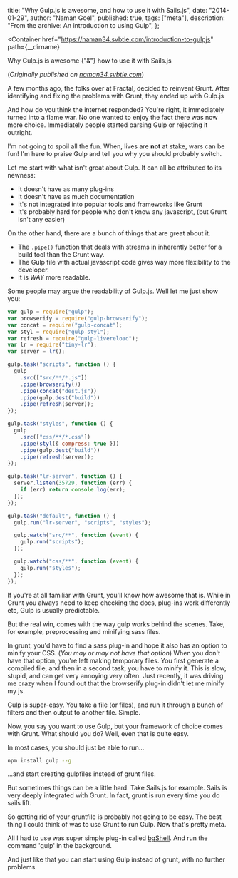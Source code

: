  title: "Why Gulp.js is awesome, and how to use it with Sails.js",
  date: "2014-01-29",
  author: "Naman Goel",
  published: true,
  tags: ["meta"],
  description: "From the archive: An introduction to using Gulp",
};



<Container
  href="https://naman34.svbtle.com/introduction-to-gulpjs"
  path={__dirname}
>
  <Word scale={69}>Why</Word>
  <Word scale={116}>Gulp.js</Word>
  <Word scale={26}>is</Word>
  <Word scale={146}>awesome</Word>
  <Word scale={26} italic>
    {"&"}
  </Word>
  <Word scale={69}>how</Word>
  <Word scale={38}>to</Word>
  <Word scale={55}>use</Word>
  <Word scale={25}>it</Word>
  <Word scale={74.5}>with</Word>
  <Word scale={123}>Sails.js</Word>
</Container>

(_Originally published on [naman34.svbtle.com](https://naman34.svbtle.com/introduction-to-gulpjs)_)

A few months ago, the folks over at Fractal, decided to reinvent Grunt. After identifying and fixing the problems with Grunt, they ended up with Gulp.js

And how do you think the internet responded? You're right, it immediately turned into a flame war. No one wanted to enjoy the fact there was now more choice. Immediately people started parsing Gulp or rejecting it outright.

I'm not going to spoil all the fun. When, lives are **not** at stake, wars can be fun! I'm here to praise Gulp and tell you why you should probably switch.

Let me start with what isn't great about Gulp. It can all be attributed to its newness:

- It doesn't have as many plug-ins
- It doesn't have as much documentation
- It's not integrated into popular tools and frameworks like Grunt
- It's probably hard for people who don't know any javascript, (but Grunt isn't any easier)

On the other hand, there are a bunch of things that are great about it.

- The `.pipe()` function that deals with streams in inherently better for a build tool than the Grunt way.
- The Gulp file with actual javascript code gives way more flexibility to the developer.
- It is _WAY_ more readable.

Some people may argue the readability of Gulp.js. Well let me just show you:

```javascript
var gulp = require("gulp");
var browserify = require("gulp-browserify");
var concat = require("gulp-concat");
var styl = require("gulp-styl");
var refresh = require("gulp-livereload");
var lr = require("tiny-lr");
var server = lr();

gulp.task("scripts", function () {
  gulp
    .src(["src/**/*.js"])
    .pipe(browserify())
    .pipe(concat("dest.js"))
    .pipe(gulp.dest("build"))
    .pipe(refresh(server));
});

gulp.task("styles", function () {
  gulp
    .src(["css/**/*.css"])
    .pipe(styl({ compress: true }))
    .pipe(gulp.dest("build"))
    .pipe(refresh(server));
});

gulp.task("lr-server", function () {
  server.listen(35729, function (err) {
    if (err) return console.log(err);
  });
});

gulp.task("default", function () {
  gulp.run("lr-server", "scripts", "styles");

  gulp.watch("src/**", function (event) {
    gulp.run("scripts");
  });

  gulp.watch("css/**", function (event) {
    gulp.run("styles");
  });
});
```

If you're at all familiar with Grunt, you'll know how awesome that is. While in Grunt you always need to keep checking the docs, plug-ins work differently etc, Gulp is usually predictable.

But the real win, comes with the way gulp works behind the scenes. Take, for example, preprocessing and minifying sass files.

In grunt, you'd have to find a sass plug-in and hope it also has an option to minify your CSS. (_You may or may not have that option_) When you don't have that option, you're left making temporary files. You first generate a compiled file, and then in a second task, you have to minify it. This is slow, stupid, and can get very annoying very often. Just recently, it was driving me crazy when I found out that the browserify plug-in didn't let me minify my js.

Gulp is super-easy. You take a file (or files), and run it through a bunch of filters and then output to another file. Simple.

Now, you say you want to use Gulp, but your framework of choice comes with Grunt. What should you do? Well, even that is quite easy.

In most cases, you should just be able to run...

```bash
npm install gulp --g
```

...and start creating gulpfiles instead of grunt files.

But sometimes things can be a little hard. Take Sails.js for example. Sails is very deeply integrated with Grunt. In fact, grunt is run every time you do sails lift.

So getting rid of your gruntfile is probably not going to be easy. The best thing I could think of was to use Grunt to run Gulp. Now that's pretty meta.

All I had to use was super simple plug-in called [bgShell](https://github.com/rma4ok/grunt-bg-shell). And run the command 'gulp' in the background.

And just like that you can start using Gulp instead of grunt, with no further problems.
